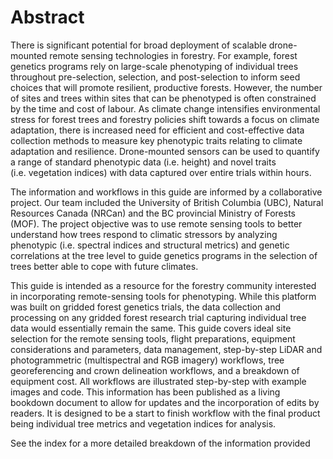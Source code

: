 # Abstract 

There is significant potential for broad deployment of scalable drone-mounted remote sensing technologies in forestry. For example, forest genetics programs rely on large-scale phenotyping of individual trees throughout pre-selection, selection, and post-selection to inform seed choices that will promote resilient, productive forests. However, the number of sites and trees within sites that can be phenotyped is often constrained by the time and cost of labour. As climate change intensifies environmental stress for forest trees and forestry policies shift towards a focus on climate adaptation, there is increased need for efficient and cost-effective data collection methods to measure key phenotypic traits relating to climate adaptation and resilience. Drone-mounted sensors can be used to quantify a range of standard phenotypic data (i.e. height) and novel traits (i.e. vegetation indices) with data captured over entire trials within hours.
 
The information and workflows in this guide are informed by a collaborative project.  Our team included the University of British Columbia (UBC), Natural Resources Canada (NRCan) and the BC provincial Ministry of Forests (MOF). The project objective was to use remote sensing tools to better understand how trees respond to climatic stressors by analyzing phenotypic (i.e. spectral indices and structural metrics) and genetic correlations at the tree level to guide genetics programs in the selection of trees better able to cope with future climates. 

This guide is intended as a resource for the forestry community interested in incorporating remote-sensing tools for phenotyping. While this platform was built on gridded forest genetics trials, the data collection and processing on any gridded forest research trial capturing individual tree data would essentially remain the same. This guide covers ideal site selection for the remote sensing tools, flight preparations, equipment considerations and parameters, data management, step-by-step LiDAR and photogrammetric (multispectral and RGB imagery) workflows, tree georeferencing and crown delineation workflows, and a breakdown of equipment cost. All workflows are illustrated step-by-step with example images and code. This information has been published as a living bookdown document to allow for updates and the incorporation of edits by readers. It is designed to be a start to finish workflow with the final product being individual tree metrics and vegetation indices for analysis.  
 
See the index for a more detailed breakdown of the information provided
